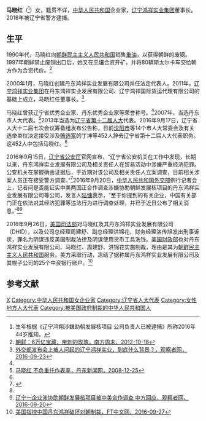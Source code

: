 '''马晓红'''（{{bd|1972年|||}}<ref>生年根据《辽宁鸿翔涉嫌助朝发展核项目 公司负责人已被逮捕》所称2016年44岁推知。</ref>）女，籍贯不详，[[中华人民共和国|中华人民共和国]]企业家，[[辽宁鸿祥实业集团|辽宁鸿祥实业集团]]董事长。2016年被辽宁省警方逮捕。

==生平==
1990年代，马晓红向[[朝鲜民主主义人民共和国|朝鲜民主主义人民共和国]]销售[[重油|重油]]，以获得朝鲜的废钢。1997年朝鲜禁止废钢出口后，她又在[[平壤|平壤]]合资开矿，并将80辆斯太尔卡车交给朝方作为合资代价。<ref>[http://www.infzm.com/content/81998 朝鲜：6万亿宝藏，带刺的玫瑰，南方周末，2012-10-18]</ref>

2000年1月，马晓红创建丹东鸿祥实业发展有限公司并任法定代表人。2011年，[[辽宁鸿祥实业集团|辽宁鸿祥实业集团]]在丹东鸿祥实业发展有限公司、辽宁鸿祥国际货运代理有限公司的基础上成立，马晓红任董事长。<ref name=gczw>[http://www.guancha.cn/politics/2016_09_23_375210_1.shtml 外交部发布会上被人问起的辽宁鸿祥实业，到底什么背景？，观察者网，2016-09-23]</ref>

马晓红曾获辽宁省优秀企业家、丹东优秀企业家等荣誉称号。<ref name=gczw/>2007年，当选丹东市人大代表。<ref>[http://www.ddrb.cn/news/shxw/20081225082758.html 马晓红  不负重托作表率，丹东新闻网，2008-12-25]{{dead link|date=2018年5月 |bot=InternetArchiveBot |fix-attempted=yes }}</ref>2013年当选为[[辽宁省人民代表大会|辽宁省第十二届人大]]代表。2016年9月17日，辽宁省人大十二届七次会议筹备组发布公告称，日前[[沈阳市|沈阳市]]等14个市人大常委会及有关选举单位决定接受涉及[[辽宁拉票贿选案|贿选案]]的丁坤等452人辞去辽宁省第十二届人大代表职务。这452人中包括马晓红。<ref name=gczw/>

2016年9月15日，[[辽宁省公安厅|辽宁省公安厅]]官网宣布，“辽宁省公安机关在工作中发现，长期以来，丹东鸿祥实业发展有限公司及相关责任人在贸易活动中涉嫌严重经济犯罪。公安机关在掌握确凿证据后，于近期对该公司及相关责任人立案调查，目前相关涉案人员正在接受警方调查。”<ref>{{Cite web |url=http://www.lnga.gov.cn/jwzx/qwfb/201609/t20160915_2526595.html |title=丹东鸿祥实业发展有限公司涉嫌严重经济犯罪的情况通报，辽宁省公安厅，2016-09-15 |access-date=2016-09-23 |archive-url=https://web.archive.org/web/20161111234028/http://www.lnga.gov.cn/jwzx/qwfb/201609/t20160915_2526595.html |archive-date=2016-11-11 |dead-url=yes }}</ref>2016年9月20日，[[中华人民共和国外交部|中华人民共和国外交部]]例行记者会上，记者问是否能证实中美两国正合作调查涉嫌协助朝鲜发展核项目的丹东鸿祥实业发展有限公司等公司，发言人[[陆慷|陆慷]]表示，“至于你提到的有关企业，中国有关部门正在依法对其经济犯罪等违法行为进行调查处理，并已于近日公布了相关消息。”<ref name=gczw/><ref>[http://www.guancha.cn/politics/2016_09_20_374919.shtml 辽宁一企业涉协助朝鲜发展核项目被中美合作调查 中方回应，观察者网，2016-09-20]</ref>

2016年9月26日，[[美国司法部|美国司法部]]对马晓红及其丹东鸿祥实业发展有限公司（DHID），以及公司总经理周建舒、副总经理洪锦花、财务经理洛传旭发出刑事诉状，罪名为阴谋违反美国制裁法律及阴谋使用货币工具洗钱。[[美国财政部|美国财政部]]也对丹东鸿祥实业发展有限公司、马晓红、周建舒、洪锦花实施制裁，理由是其为[[朝鲜民主主义人民共和国|朝鲜民主主义人民共和国]]服务。美方采取行动，冻结了据称属丹东鸿祥实业发展有限公司及其幌子公司的25个中资银行账户。<ref>[http://www.ftchinese.com/story/001069525 美国指控中国丹东鸿祥破坏对朝制裁，FT中文网，2016-09-27]</ref>

==参考文献==
{{reflist}}

{{DEFAULTSORT:Ma马}}
[[Category:马姓|X]]
[[Category:中华人民共和国女企业家|Category:中华人民共和国女企业家]]
[[Category:辽宁省人大代表|Category:辽宁省人大代表]]
[[Category:女性地方人大代表|Category:女性地方人大代表]]
[[Category:被美国政府制裁的中华人民共和国人|Category:被美国政府制裁的中华人民共和国人]]